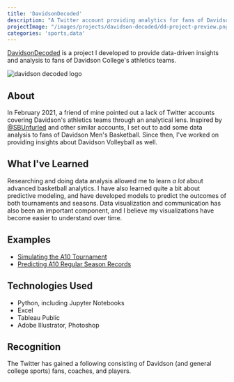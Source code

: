 ```yaml
---
title: 'DavidsonDecoded'
description: "A Twitter account providing analytics for fans of Davidson's sports teams."
projectImage: "/images/projects/davidson-decoded/dd-project-preview.png"
categories: 'sports,data'
---
```


[DavidsonDecoded](https://twitter.com/DavidsonDecoded) is a project I developed
to provide data-driven insights and analysis to fans of Davidson College's 
athletics teams.

<Image priority height={720} width={1080} alt="davidson decoded logo" src="/images/projects/davidson-decoded/dd-project-preview.png"/>

## About
In February 2021, a friend of mine pointed out a lack of Twitter accounts covering
Davidson's athletics teams through an analytical lens. Inspired by 
[@SBUnfurled](https://twitter.com/SBUnfurled) and other similar accounts, I set out
to add some data analysis to fans of Davidson Men's Basketball. Since then, I've
worked on providing insights about Davidson Volleyball as well.

## What I've Learned
Researching and doing data analysis allowed me to learn *a lot* about advanced 
basketball analytics. I have also learned quite a bit about predictive modeling,
and have developed models to predict the outcomes of both tournaments and 
seasons. Data visualization and communication has also been an important
component, and I believe my visualizations have become easier to understand over 
time.

## Examples
- [Simulating the A10 Tournament](https://twitter.com/DavidsonDecoded/status/1366922886561210369?s=20)
- [Predicting A10 Regular Season Records](https://twitter.com/DavidsonDecoded/status/1412136851868045313?s=20)

## Technologies Used
- Python, including Jupyter Notebooks
- Excel
- Tableau Public
- Adobe Illustrator, Photoshop

## Recognition
The Twitter has gained a following consisting of Davidson (and general college sports) fans, coaches, and 
players.